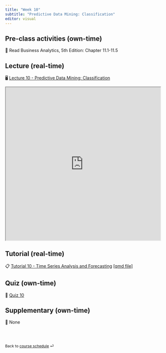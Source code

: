 ```yaml
---
title: "Week 10"
subtitle: "Predictive Data Mining: Classification"
editor: visual
---
```


## Pre-class activities (own-time)

📖 Read Business Analytics, 5th Edition: Chapter 11.1-11.5

## Lecture (real-time)

🖥️ [Lecture 10 - Predictive Data Mining: Classification](https://learning.monash.edu/pluginfile.php/4105703/mod_resource/content/2/lec-8.html#/title-slide)

<iframe src="https://learning.monash.edu/pluginfile.php/4206953/mod_resource/content/2/lec-10.html#/title-slide" width="100%" height="500">

</iframe>

## Tutorial (real-time)

📋 [Tutorial 10 - Time Series Analysis and Forecasting](https://learning.monash.edu/pluginfile.php/4202858/mod_resource/content/3/lab-10.html) [\[qmd file\]](https://learning.monash.edu/mod/folder/view.php?id=3205505)

## Quiz (own-time)

🧪 [Quiz 10](https://learning.monash.edu/mod/quiz/view.php?id=3205507)

## Supplementary (own-time)

🔕 None

<br><br>

::: {style="font-size: 0.875em;"}
Back to [course schedule](/ "Course schedule") ⏎
:::
